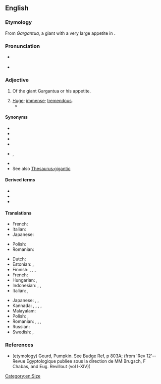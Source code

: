 ==English==

===Etymology===
From ''Gargantua'', a giant with a very large appetite in {{w|François Rabelais|Rabelais's}} ''{{w|Gargantua and Pantagruel|The Inestimable Life of Gargantua}}''.

===Pronunciation===
* {{a|GA}} {{IPA|/ɡɑɹˈɡæn.tʃu.ən/|lang=en}}
* {{audio|Gargantuan-en-US-pronunciation.ogg|Audio (US)|lang=en}}

===Adjective===
{{en-adj}}

# {{lb|en|obsolete}} Of the giant Gargantua or his appetite.
# [[huge|Huge]]; [[immense]]; [[tremendous]].
#* {{quote-journal
|date=May 4, 2018
|author=Tom English
|title=Steven Gerrard: A 'seriously clever or recklessly stupid' Rangers appointment
|work=BBC Sport
|url=https://www.bbc.com/sport/football/44003424
|page=
|passage=Some distant observers of the Scottish football scene reckon that all - all! - Gerrard has to do is beat Celtic to become a legend. Even if that was true - and, demonstrably, it is not - then it would be a '''gargantuan''' task all on its own.}}

====Synonyms====
* {{l|en|colossal}}
* {{l|en|enormous}}
* {{l|en|giant}}
* {{l|en|huge}}
* {{l|en|humongous}}, {{l|en|humungous}}
* {{l|en|immense}}
* See also [[Thesaurus:gigantic]]

====Derived terms====
* {{l|en|gargantuanism}}
* {{l|en|gargantuanly}}
* {{l|en|gargantuanness}}

====Translations====
{{trans-top|of the giant Gargantua or his appetite}}
* French: {{t+|fr|gargantuesque}}
* Italian: {{t+|it|gargantuesco}}
* Japanese: {{t|ja|ガルガンチュワの|tr=Garuganchuwa no|sc=Jpan}}
{{trans-mid}}
* Polish: {{t+|pl|gargantuiczny}}
* Romanian: {{t|ro|gargantuesc}}
{{trans-bottom}}

{{trans-top|huge}}
* Dutch: {{t+|nl|immens}}
* Estonian: {{t|et|hiiglaslik}}, {{t|et|hiigelsuur}}
* Finnish: {{t+|fi|valtava}}, {{t+|fi|jättiläismäinen}}, {{t+|fi|jättimäinen}}, {{t+|fi|suunnaton}}
* French: {{t+|fr|gargantuesque}}
* Hungarian: {{t+|hu|rettentő nagy}}, {{t+|hu|óriási}}
* Indonesian: {{t+|id|besar}}, {{t+|id|raksasa}}, {{t|id|luar biasa}}
* Italian: {{t+|it|gigantesco}}, {{t+|it|gargantuesco}}
{{trans-mid}}
* Japanese: {{t|ja|巨大な|tr=きょだいな, kyodaina|sc=Jpan}}, {{t|ja|膨大な|tr=ぼうだいな, bōdaina|sc=Jpan}}, {{t|ja|夥しい|tr=おびただしい, obitadashī|sc=Jpan}}
* Kannada: {{t+|kn|ಬೃಹದಾಕಾರದ|sc=Knda}}, {{t+|kn|ದೈತ್ಯಾಕಾರದ|sc=Knda}}, {{t+|kn|ವಿಪರೀತ|sc=Knda}}, {{t+|kn|ದೊಡ್ಡ|sc=Knda}}, {{t+|kn|ರಾಕ್ಷಸಾಕಾರದ|sc=Knda}}
* Malayalam: {{t|ml|വളരെ വലിയ|sc=Mlym}}
* Polish: {{t+|pl|gigantyczny}}, {{t+|pl|gargantuiczny}}
* Romanian: {{t+|ro|imens}}, {{t+|ro|enorm}}, {{t+|ro|uriaș}}, {{t+|ro|colosal}}
* Russian: {{t+|ru|гига́нтский}}
* Swedish: {{t+|sv|gigantisk}}, {{t+|sv|enorm}}
{{trans-bottom}}

===References===
* (etymology) Gourd, Pumpkin. See Budge Ref, p 803A; (from 'Rev 12'--Revue Egyptologique publiee sous la direction de MM Brugsch, F Chabas, and Eug. Revillout (vol I-XIV))

{{catlangname|en|eponyms}}

[[Category:en:Size]]